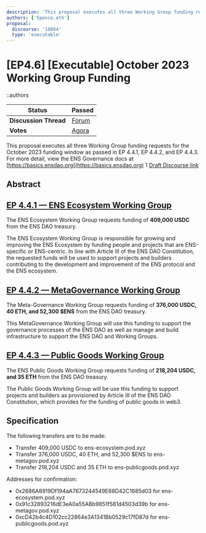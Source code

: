 ```yaml
---
description: 'This proposal executes all three Working Group funding requests for the October 2023 funding window.'
authors: ['5pence.eth']
proposal:
  discourse: '18064'
  type: 'executable'
---
```


# [EP4.6] [Executable] October 2023 Working Group Funding

::authors

| **Status**            | Passed                                                                                                                    |
| --------------------- | ------------------------------------------------------------------------------------------------------------------------- |
| **Discussion Thread** | [Forum](https://discuss.ens.domains/t/18064)                                                                              |
| **Votes**             | [Agora](https://agora.ensdao.org/proposals/97815480450036429026998617227498389389237567897899533433380564585906006968770) |

This proposal executes all three Working Group funding requests for the October 2023 funding window as passed in EP 4.4.1, EP 4.4.2, and EP 4.4.3. For more detail, view the ENS Governance docs at [https://basics.ensdao.org](https://basics.ensdao.org) 1 [Draft Discourse link](https://discuss.ens.domains/t/ep-4-6-executable-october-2023-working-group-funding/18064)

## Abstract

## [EP 4.4.1 — ENS Ecosystem Working Group](https://discuss.ens.domains/t/4-4-1-social-funding-request-ens-ecosystem-working-group/17995)

The ENS Ecosystem Working Group requests funding of **409,000 USDC** from the ENS DAO treasury.

The ENS Ecosystem Working Group is responsible for growing and improving the ENS Ecosystem by funding people and projects that are ENS-specific or ENS-centric. In line with Article III of the ENS DAO Constitution, the requested funds will be used to support projects and builders contributing to the development and improvement of the ENS protocol and the ENS ecosystem.

## [EP 4.4.2 — MetaGovernance Working Group](https://discuss.ens.domains/t/4-4-2-social-funding-request-ens-meta-goverance-working-group/17994)

The Meta-Governance Working Group requests funding of **376,000 USDC, 40 ETH, and 52,300 $ENS** from the ENS DAO treasury.

This MetaGovernance Working Group will use this funding to support the governance processes of the ENS DAO as well as manage and build infrastructure to support the ENS DAO and Working Groups.

## [EP 4.4.3 — Public Goods Working Group](https://discuss.ens.domains/t/4-4-3-social-funding-request-ens-public-goods-working-group/17996?u=5pence.eth)

The ENS Public Goods Working Group requests funding of **218,204 USDC, and 35 ETH** from the ENS DAO treasury.

The Public Goods Working Group will be use this funding to support projects and builders as provisioned by Article III of the ENS DAO Constitution, which provides for the funding of public goods in web3.

## Specification

The following transfers are to be made:

- Transfer 409,000 USDC to ens-ecosystem.pod.xyz
- Transfer 376,000 USDC, 40 ETH, and 52,300 $ENS to ens-metagov.pod.xyz
- Transfer 218,204 USDC and 35 ETH to ens-publicgoods.pod.xyz

Addresses for confirmation:

- 0x2686A8919Df194aA7673244549E68D42C1685d03 for ens-ecosystem.pod.xyz
- 0x91c32893216dE3eA0a55ABb9851f581d4503d39b for ens-metagov.pod.xyz
- 0xcD42b4c4D102cc22864e3A1341Bb0529c17fD87d for ens-publicgoods.pod.xyz
